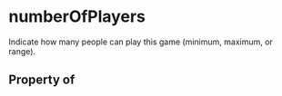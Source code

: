 # numberOfPlayers

Indicate how many people can play this game (minimum, maximum, or range).

## Property of



